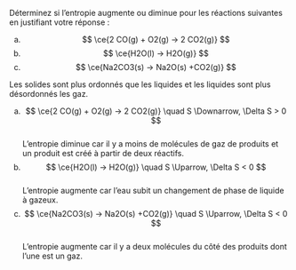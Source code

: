 ::: {.Exercise data-latex=""}

Déterminez si l'entropie augmente ou diminue pour les réactions suivantes en justifiant votre réponse :

a. $$ \ce{2 CO(g) + O2(g) -> 2 CO2(g)} $$
\vspace{\stretch{1}}
b. $$ \ce{H2O(l) -> H2O(g)} $$
\vspace{\stretch{1}}
c. $$ \ce{Na2CO3(s) -> Na2O(s) +CO2(g)} $$
\vspace{\stretch{1}}

:::

::: {.Answer data-latex=""}

Les solides sont plus ordonnés que les liquides et les liquides sont plus désordonnés les gaz.

a. $$ \ce{2 CO(g) + O2(g) -> 2 CO2(g)} \quad S \Downarrow, \Delta S > 0 $$  
L'entropie diminue car il y a moins de molécules de gaz de produits et un produit est créé à partir de deux réactifs.
b. $$ \ce{H2O(l) -> H2O(g)} \quad S \Uparrow, \Delta S < 0 $$  
L'entropie augmente car l'eau subit un changement de phase de liquide à gazeux.
c. $$ \ce{Na2CO3(s) -> Na2O(s) +CO2(g)} \quad S \Uparrow, \Delta S < 0 $$  
L'entropie augmente car il y a deux molécules du côté des produits dont l'une est un gaz.

:::
